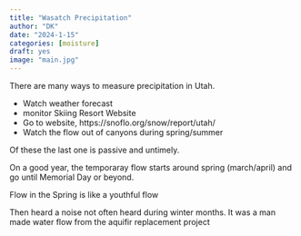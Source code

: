 ```yaml
---
title: "Wasatch Precipitation"
author: "DK"
date: "2024-1-15"
categories: [moisture]
draft: yes
image: "main.jpg"
---
```


There are many ways to measure precipitation in Utah.

- Watch weather forecast
- monitor Skiing Resort Website
- Go to website, https://snoflo.org/snow/report/utah/
- Watch the flow out of canyons during spring/summer

Of these the last one is passive and untimely.

On a good year, the temporaray flow starts around spring (march/april) and go until Memorial Day or beyond.

Flow in the Spring is like a youthful flow

Then heard a noise not often heard during winter months.
It was a man made water flow from the aquifir replacement project

